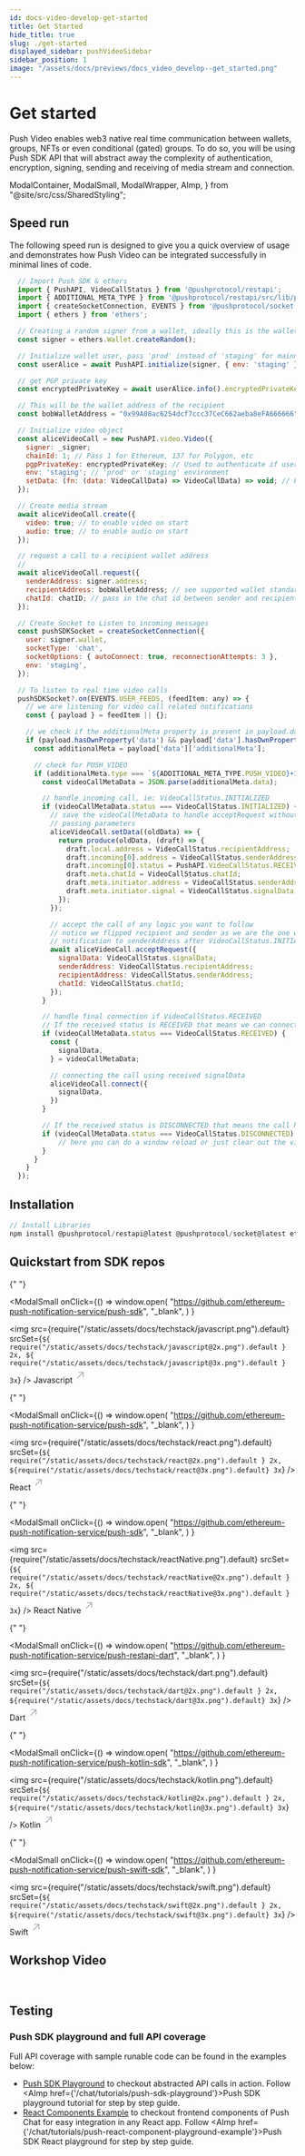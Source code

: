 ```yaml
---
id: docs-video-develop-get-started
title: Get Started
hide_title: true
slug: ./get-started
displayed_sidebar: pushVideoSidebar
sidebar_position: 1
image: "/assets/docs/previews/docs_video_develop--get_started.png"
---
```


# Get started

Push Video enables web3 native real time communication between wallets, groups, NFTs or even conditional (gated) groups. To do so, you will be using Push SDK API that will abstract away the complexity of authentication, encryption, signing, sending and receiving of media stream and connection.

<head>
  <title>Start Building | Push Video | Push Documentation</title>
</head>

  ModalContainer,
  ModalSmall,
  ModalWrapper,
  AImp,
} from "@site/src/css/SharedStyling";

## Speed run

The following speed run is designed to give you a quick overview of usage and demonstrates how Push Video can be integrated successfully in minimal lines of code.

<Tabs className="codetabs" groupId="code-examples">
  <TabItem value="js" attributes={{className: "codetab js"}} default>

```js
  // Import Push SDK & ethers
  import { PushAPI, VideoCallStatus } from '@pushprotocol/restapi';
  import { ADDITIONAL_META_TYPE } from '@pushprotocol/restapi/src/lib/payloads/constants';
  import { createSocketConnection, EVENTS } from '@pushprotocol/socket';
  import { ethers } from 'ethers';

  // Creating a random signer from a wallet, ideally this is the wallet you will connect
  const signer = ethers.Wallet.createRandom();

  // Initialize wallet user, pass 'prod' instead of 'staging' for mainnet apps
  const userAlice = await PushAPI.initialize(signer, { env: 'staging' });

  // get PGP private key
  const encryptedPrivateKey = await userAlice.info().encryptedPrivateKey;

  // This will be the wallet address of the recipient
  const bobWalletAddress = "0x99A08ac6254dcf7ccc37CeC662aeba8eFA666666";

  // Initialize video object
  const aliceVideoCall = new PushAPI.video.Video({
    signer: _signer;
    chainId: 1; // Pass 1 for Ethereum, 137 for Polygon, etc
    pgpPrivateKey: encryptedPrivateKey; // Used to authenticate if users are connected
    env: 'staging'; // 'prod' or 'staging' environment
    setData: (fn: (data: VideoCallData) => VideoCallData) => void; // Function to update the video call data, takes a function as an argument which receives the latest state of data as a param and should return the modified/new state of data
  });

  // Create media stream
  await aliceVideoCall.create({
    video: true; // to enable video on start
    audio: true; // to enable audio on start
  });

  // request a call to a recipient wallet address
  //
  await aliceVideoCall.request({
    senderAddress: signer.address;
    recipientAddress: bobWalletAddress; // see supported wallet standards - https://push.org/docs/video/supported-wallet-standards
    chatId: chatID; // pass in the chat id between sender and recipient, required, see - https://push.org/docs/chat to learn more
  });

  // Create Socket to Listen to incoming messages
  const pushSDKSocket = createSocketConnection({
    user: signer.wallet,
    socketType: 'chat',
    socketOptions: { autoConnect: true, reconnectionAttempts: 3 },
    env: 'staging',
  });

  // To listen to real time video calls
  pushSDKSocket?.on(EVENTS.USER_FEEDS, (feedItem: any) => {
    // we are listening for video call related notifications
    const { payload } = feedItem || {};

    // we check if the additionalMeta property is present in payload.data
    if (payload.hasOwnProperty('data') && payload['data'].hasOwnProperty('additionalMeta')) {
      const additionalMeta = payload['data']['additionalMeta'];

      // check for PUSH_VIDEO
      if (additionalMeta.type === `${ADDITIONAL_META_TYPE.PUSH_VIDEO}+1`) {
        const videoCallMetaData = JSON.parse(additionalMeta.data);

        // handle incoming call, ie: VideoCallStatus.INITIALIZED
        if (videoCallMetaData.status === VideoCallStatus.INITIALIZED) {
          // save the videoCallMetaData to handle acceptRequest without
          // passing parameters
          aliceVideoCall.setData((oldData) => {
            return produce(oldData, (draft) => {
              draft.local.address = VideoCallStatus.recipientAddress;
              draft.incoming[0].address = VideoCallStatus.senderAddress;
              draft.incoming[0].status = PushAPI.VideoCallStatus.RECEIVED; // set status to RECEIVED
              draft.meta.chatId = VideoCallStatus.chatId;
              draft.meta.initiator.address = VideoCallStatus.senderAddress;
              draft.meta.initiator.signal = VideoCallStatus.signalData;
            });
          });

          // accept the call of any logic you want to follow
          // notice we flipped recipient and sender as we are the one who is sending
          // notification to senderAddress after VideoCallStatus.INITIALIZED
          await aliceVideoCall.acceptRequest({
            signalData: VideoCallStatus.signalData;
            senderAddress: VideoCallStatus.recipientAddress;
            recipientAddress: VideoCallStatus.senderAddress;
            chatId: VideoCallStatus.chatId;
          });
        }

        // handle final connection if VideoCallStatus.RECEIVED
        // If the received status is RECEIVED that means we can connect the video call
        if (videoCallMetaData.status === VideoCallStatus.RECEIVED) {
          const {
            signalData,
          } = videoCallMetaData;

          // connecting the call using received signalData
          aliceVideoCall.connect({
            signalData,
          })
        }

        // If the received status is DISCONNECTED that means the call has ended
        if (videoCallMetaData.status === VideoCallStatus.DISCONNECTED) {
            // here you can do a window reload or just clear out the video state
        }
      }
    }
  });
```

  </TabItem>
</Tabs>

## Installation

<Tabs className="codetabs" groupId="code-examples">
  <TabItem value="js" attributes={{className: "codetab js"}} default>

```js
// Install Libraries
npm install @pushprotocol/restapi@latest @pushprotocol/socket@latest ethers@^5.7
```

  </TabItem>
</Tabs>

## Quickstart from SDK repos

<ModalContainer>

{" "}

<ModalSmall
  onClick={() =>
    window.open(
      "https://github.com/ethereum-push-notification-service/push-sdk",
      "_blank",
    )
  }
>
  <img
    src={require("/static/assets/docs/techstack/javascript.png").default}
    srcSet={`${
      require("/static/assets/docs/techstack/javascript@2x.png").default
    } 2x, ${
      require("/static/assets/docs/techstack/javascript@3x.png").default
    } 3x`}
  />
  <ModalWrapper>
    <span>
      Javascript
      <svg
        width="20"
        height="28"
        viewBox="0 0 29 28"
        fill="none"
        xmlns="http://www.w3.org/2000/svg"
      >
        <path
          d="m7.501 21.001 14-14M10.125 7.001H21.5v11.375"
          stroke="#A0A3B1"
          stroke-width="2"
          stroke-linecap="round"
          stroke-linejoin="round"
        ></path>
      </svg>
    </span>
  </ModalWrapper>
</ModalSmall>

{" "}

<ModalSmall
  onClick={() =>
    window.open(
      "https://github.com/ethereum-push-notification-service/push-sdk",
      "_blank",
    )
  }
>
  <img
    src={require("/static/assets/docs/techstack/react.png").default}
    srcSet={`${
      require("/static/assets/docs/techstack/react@2x.png").default
    } 2x, ${require("/static/assets/docs/techstack/react@3x.png").default} 3x`}
  />
  <ModalWrapper>
    <span>
      React
      <svg
        width="20"
        height="28"
        viewBox="0 0 29 28"
        fill="none"
        xmlns="http://www.w3.org/2000/svg"
      >
        <path
          d="m7.501 21.001 14-14M10.125 7.001H21.5v11.375"
          stroke="#A0A3B1"
          stroke-width="2"
          stroke-linecap="round"
          stroke-linejoin="round"
        ></path>
      </svg>
    </span>
  </ModalWrapper>
</ModalSmall>

{" "}

<ModalSmall
  onClick={() =>
    window.open(
      "https://github.com/ethereum-push-notification-service/push-sdk",
      "_blank",
    )
  }
>
  <img
    src={require("/static/assets/docs/techstack/reactNative.png").default}
    srcSet={`${
      require("/static/assets/docs/techstack/reactNative@2x.png").default
    } 2x, ${
      require("/static/assets/docs/techstack/reactNative@3x.png").default
    } 3x`}
  />
  <ModalWrapper>
    <span>
      React Native
      <svg
        width="20"
        height="28"
        viewBox="0 0 29 28"
        fill="none"
        xmlns="http://www.w3.org/2000/svg"
      >
        <path
          d="m7.501 21.001 14-14M10.125 7.001H21.5v11.375"
          stroke="#A0A3B1"
          stroke-width="2"
          stroke-linecap="round"
          stroke-linejoin="round"
        ></path>
      </svg>
    </span>
  </ModalWrapper>
</ModalSmall>

{" "}

<ModalSmall
  onClick={() =>
    window.open(
      "https://github.com/ethereum-push-notification-service/push-restapi-dart",
      "_blank",
    )
  }
>
  <img
    src={require("/static/assets/docs/techstack/dart.png").default}
    srcSet={`${
      require("/static/assets/docs/techstack/dart@2x.png").default
    } 2x, ${require("/static/assets/docs/techstack/dart@3x.png").default} 3x`}
  />
  <ModalWrapper>
    <span>
      Dart
      <svg
        width="20"
        height="28"
        viewBox="0 0 29 28"
        fill="none"
        xmlns="http://www.w3.org/2000/svg"
      >
        <path
          d="m7.501 21.001 14-14M10.125 7.001H21.5v11.375"
          stroke="#A0A3B1"
          stroke-width="2"
          stroke-linecap="round"
          stroke-linejoin="round"
        ></path>
      </svg>
    </span>
  </ModalWrapper>
</ModalSmall>

{" "}

<ModalSmall
  onClick={() =>
    window.open(
      "https://github.com/ethereum-push-notification-service/push-kotlin-sdk",
      "_blank",
    )
  }
>
  <img
    src={require("/static/assets/docs/techstack/kotlin.png").default}
    srcSet={`${
      require("/static/assets/docs/techstack/kotlin@2x.png").default
    } 2x, ${require("/static/assets/docs/techstack/kotlin@3x.png").default} 3x`}
  />
  <ModalWrapper>
    <span>
      Kotlin
      <svg
        width="20"
        height="28"
        viewBox="0 0 29 28"
        fill="none"
        xmlns="http://www.w3.org/2000/svg"
      >
        <path
          d="m7.501 21.001 14-14M10.125 7.001H21.5v11.375"
          stroke="#A0A3B1"
          stroke-width="2"
          stroke-linecap="round"
          stroke-linejoin="round"
        ></path>
      </svg>
    </span>
  </ModalWrapper>
</ModalSmall>

{" "}

<ModalSmall
  onClick={() =>
    window.open(
      "https://github.com/ethereum-push-notification-service/push-swift-sdk",
      "_blank",
    )
  }
>
  <img
    src={require("/static/assets/docs/techstack/swift.png").default}
    srcSet={`${
      require("/static/assets/docs/techstack/swift@2x.png").default
    } 2x, ${require("/static/assets/docs/techstack/swift@3x.png").default} 3x`}
  />
  <ModalWrapper>
    <span>
      Swift
      <svg
        width="20"
        height="28"
        viewBox="0 0 29 28"
        fill="none"
        xmlns="http://www.w3.org/2000/svg"
      >
        <path
          d="m7.501 21.001 14-14M10.125 7.001H21.5v11.375"
          stroke="#A0A3B1"
          stroke-width="2"
          stroke-linecap="round"
          stroke-linejoin="round"
        ></path>
      </svg>
    </span>
  </ModalWrapper>
</ModalSmall>

</ModalContainer>

## Workshop Video

<ReactPlayer
  controls
  width="100%"
  url="https://youtu.be/R8nsAhyrvTI?si=fXQM14LCLgp50yqf&t=3110"
/>
<br />

## Testing

### Push SDK playground and full API coverage

Full API coverage with sample runable code can be found in the examples below:

- [Push SDK Playground](https://github.com/ethereum-push-notification-service/push-sdk/blob/main/packages/examples/sdk-backend-node/src/pushAPI/index.ts) to checkout abstracted API calls in action. Follow <AImp href={'/chat/tutorials/push-sdk-playground'}>Push SDK playground tutorial</AImp> for step by step guide.
- [React Components Example](https://github.com/ethereum-push-notification-service/push-sdk/tree/main/packages/examples/sdk-frontend-react) to checkout frontend components of Push Chat for easy integration in any React app. Follow <AImp href={'/chat/tutorials/push-react-component-playground-example'}>Push SDK React playground</AImp> for step by step guide.
